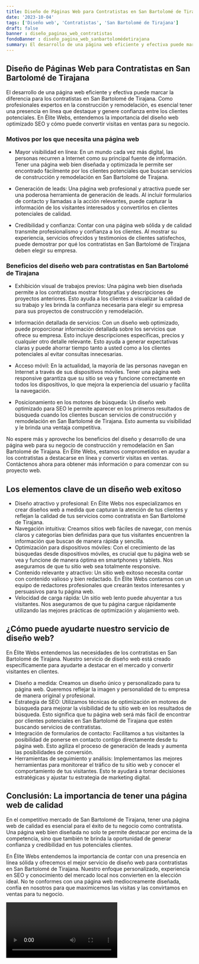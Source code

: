 ```yaml
---
title: Diseño de Páginas Web para Contratistas en San Bartolomé de Tirajana
date: '2023-10-04'
tags: ['Diseño web', 'Contratistas', 'San Bartolomé de Tirajana']
draft: false
banner : diseño_paginas_web_contratistas
fondoBanner : diseño_pagina_web_sanbartolomédetirajana
summary: El desarrollo de una página web eficiente y efectiva puede marcar la diferencia para los contratistas en San Bartolomé de Tirajana. Como profesionales expertos en la construcción y remodelación, es esencial tener una presencia en línea que destaque y genere confianza entre los clientes potenciales. En Élite Webs, entendemos la importancia del diseño web optimizado SEO y cómo puede convertir visitas en ventas para su negocio.
---
```


## Diseño de Páginas Web para Contratistas en San Bartolomé de Tirajana

El desarrollo de una página web eficiente y efectiva puede marcar la diferencia para los contratistas en San Bartolomé de Tirajana. Como profesionales expertos en la construcción y remodelación, es esencial tener una presencia en línea que destaque y genere confianza entre los clientes potenciales. En Élite Webs, entendemos la importancia del diseño web optimizado SEO y cómo puede convertir visitas en ventas para su negocio.

### Motivos por los que necesita una página web

- Mayor visibilidad en línea: En un mundo cada vez más digital, las personas recurren a Internet como su principal fuente de información. Tener una página web bien diseñada y optimizada le permite ser encontrado fácilmente por los clientes potenciales que buscan servicios de construcción y remodelación en San Bartolomé de Tirajana.

- Generación de leads: Una página web profesional y atractiva puede ser una poderosa herramienta de generación de leads. Al incluir formularios de contacto y llamadas a la acción relevantes, puede capturar la información de los visitantes interesados ​​y convertirlos en clientes potenciales de calidad.

- Credibilidad y confianza: Contar con una página web sólida y de calidad transmite profesionalismo y confianza a los clientes. Al mostrar su experiencia, servicios ofrecidos y testimonios de clientes satisfechos, puede demostrar por qué los contratistas en San Bartolomé de Tirajana deben elegir su empresa.

### Beneficios del diseño web para contratistas en San Bartolomé de Tirajana

- Exhibición visual de trabajos previos: Una página web bien diseñada permite a los contratistas mostrar fotografías y descripciones de proyectos anteriores. Esto ayuda a los clientes a visualizar la calidad de su trabajo y les brinda la confianza necesaria para elegir su empresa para sus proyectos de construcción y remodelación.

- Información detallada de servicios: Con un diseño web optimizado, puede proporcionar información detallada sobre los servicios que ofrece su empresa. Esto incluye descripciones específicas, precios y cualquier otro detalle relevante. Esto ayuda a generar expectativas claras y puede ahorrar tiempo tanto a usted como a los clientes potenciales al evitar consultas innecesarias.

- Acceso móvil: En la actualidad, la mayoría de las personas navegan en Internet a través de sus dispositivos móviles. Tener una página web responsive garantiza que su sitio se vea y funcione correctamente en todos los dispositivos, lo que mejora la experiencia del usuario y facilita la navegación.

- Posicionamiento en los motores de búsqueda: Un diseño web optimizado para SEO le permite aparecer en los primeros resultados de búsqueda cuando los clientes buscan servicios de construcción y remodelación en San Bartolomé de Tirajana. Esto aumenta su visibilidad y le brinda una ventaja competitiva.

No espere más y aproveche los beneficios del diseño y desarrollo de una página web para su negocio de construcción y remodelación en San Bartolomé de Tirajana. En Élite Webs, estamos comprometidos en ayudar a los contratistas a destacarse en línea y convertir visitas en ventas. Contáctenos ahora para obtener más información o para comenzar con su proyecto web.

<GifSeo />

<Cta />

## Los elementos clave de un diseño web exitoso

- Diseño atractivo y profesional: En Élite Webs nos especializamos en crear diseños web a medida que capturan la atención de tus clientes y reflejan la calidad de tus servicios como contratista en San Bartolomé de Tirajana.
- Navegación intuitiva: Creamos sitios web fáciles de navegar, con menús claros y categorías bien definidas para que tus visitantes encuentren la información que buscan de manera rápida y sencilla.
- Optimización para dispositivos móviles: Con el crecimiento de las búsquedas desde dispositivos móviles, es crucial que tu página web se vea y funcione de manera óptima en smartphones y tablets. Nos aseguramos de que tu sitio web sea totalmente responsive.
- Contenido relevante y atractivo: Un sitio web exitoso necesita contar con contenido valioso y bien redactado. En Élite Webs contamos con un equipo de redactores profesionales que crearán textos interesantes y persuasivos para tu página web.
- Velocidad de carga rápida: Un sitio web lento puede ahuyentar a tus visitantes. Nos aseguramos de que tu página cargue rápidamente utilizando las mejores prácticas de optimización y alojamiento web.

## ¿Cómo puede ayudarte nuestro servicio de diseño web?

En Élite Webs entendemos las necesidades de los contratistas en San Bartolomé de Tirajana. Nuestro servicio de diseño web está creado específicamente para ayudarte a destacar en el mercado y convertir visitantes en clientes.

- Diseño a medida: Creamos un diseño único y personalizado para tu página web. Queremos reflejar la imagen y personalidad de tu empresa de manera original y profesional.
- Estrategia de SEO: Utilizamos técnicas de optimización en motores de búsqueda para mejorar la visibilidad de tu sitio web en los resultados de búsqueda. Esto significa que tu página web será más fácil de encontrar por clientes potenciales en San Bartolomé de Tirajana que estén buscando servicios de contratistas.
- Integración de formularios de contacto: Facilitamos a tus visitantes la posibilidad de ponerse en contacto contigo directamente desde tu página web. Esto agiliza el proceso de generación de leads y aumenta las posibilidades de conversión.
- Herramientas de seguimiento y análisis: Implementamos las mejores herramientas para monitorear el tráfico de tu sitio web y conocer el comportamiento de tus visitantes. Esto te ayudará a tomar decisiones estratégicas y ajustar tu estrategia de marketing digital.

## Conclusión: La importancia de tener una página web de calidad

En el competitivo mercado de San Bartolomé de Tirajana, tener una página web de calidad es esencial para el éxito de tu negocio como contratista. Una página web bien diseñada no solo te permite destacar por encima de la competencia, sino que también te brinda la oportunidad de generar confianza y credibilidad en tus potenciales clientes.

En Élite Webs entendemos la importancia de contar con una presencia en línea sólida y ofrecemos el mejor servicio de diseño web para contratistas en San Bartolomé de Tirajana. Nuestro enfoque personalizado, experiencia en SEO y conocimiento del mercado local nos convierten en la elección ideal. No te conformes con una página web mediocreamente diseñada, confía en nosotros para que maximicemos las visitas y las convirtamos en ventas para tu negocio.

<Video />

<CtaBot job='Contratistas' city='San Bartolomé de Tirajana'/>

<Gmaps query='San Bartolomé de Tirajana+españa+maps' />